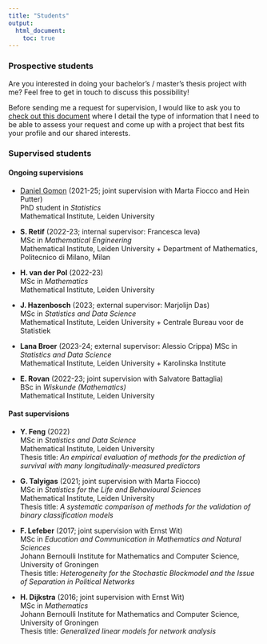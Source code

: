 ---
title: "Students"
output:
  html_document:
    toc: true
---

### Prospective students

Are you interested in doing your bachelor's / master's thesis project with me? Feel free to get in touch to discuss this possibility!

Before sending me a request for supervision, I would like to ask you to [check out this document](https://github.com/mirkosignorelli/info4supervisions/blob/main/supervision_request.md) where I detail the type of information that I need to be able to assess your request and come up with a project that best fits your profile and our shared interests.

### Supervised students

#### Ongoing supervisions

* [Daniel Gomon](https://github.com/d-gomon) (2021-25; joint supervision with Marta Fiocco and Hein Putter)  
PhD student in *Statistics*  
Mathematical Institute, Leiden University  

* **S. Retif** (2022-23; internal supervisor: Francesca Ieva)  
MSc in *Mathematical Engineering*  
Mathematical Institute, Leiden University + Department of Mathematics, Politecnico di Milano, Milan    

* **H. van der Pol** (2022-23)  
MSc in *Mathematics*  
Mathematical Institute, Leiden University  

* **J. Hazenbosch** (2023; external supervisor: Marjolijn Das)  
MSc in *Statistics and Data Science*  
Mathematical Institute, Leiden University + Centrale Bureau voor de Statistiek  

* **Lana Broer** (2023-24; external supervisor: Alessio Crippa)
MSc in *Statistics and Data Science*  
Mathematical Institute, Leiden University + Karolinska Institute

* **E. Rovan** (2022-23; joint supervision with Salvatore Battaglia)  
BSc in *Wiskunde (Mathematics)*  
Mathematical Institute, Leiden University  

#### Past supervisions

* **Y. Feng** (2022)  
MSc in *Statistics and Data Science*  
Mathematical Institute, Leiden University  
Thesis title: *An empirical evaluation of methods for the prediction of survival with many longitudinally-measured predictors*

* **G. Talyigas** (2021; joint supervision with Marta Fiocco)  
MSc in *Statistics for the Life and Behavioural Sciences*  
Mathematical Institute, Leiden University  
Thesis title: *A systematic comparison of methods for the validation of binary classification models*

* **F. Lefeber** (2017; joint supervision with Ernst Wit)    
MSc in *Education and Communication in Mathematics and Natural Sciences*  
Johann Bernoulli Institute for Mathematics and Computer Science, University of Groningen  
Thesis title: *Heterogeneity for the Stochastic Blockmodel and the Issue of Separation in Political Networks*

* **H. Dijkstra** (2016; joint supervision with Ernst Wit)  
MSc in *Mathematics*  
Johann Bernoulli Institute for Mathematics and Computer Science, University of Groningen  
Thesis title: *Generalized linear models for network analysis*  


<!-- the part below is a fix to the menu not displaying properly
on the mobile version -->
<script src="https://code.jquery.com/jquery-3.3.1.slim.min.js" integrity="sha384-q8i/X+965DzO0rT7abK41JStQIAqVgRVzpbzo5smXKp4YfRvH+8abtTE1Pi6jizo" crossorigin="anonymous"></script>
<script src="https://cdn.jsdelivr.net/npm/popper.js@1.14.7/dist/umd/popper.min.js" integrity="sha384-UO2eT0CpHqdSJQ6hJty5KVphtPhzWj9WO1clHTMGa3JDZwrnQq4sF86dIHNDz0W1" crossorigin="anonymous"></script>
<script src="https://cdn.jsdelivr.net/npm/bootstrap@4.3.1/dist/js/bootstrap.min.js" integrity="sha384-JjSmVgyd0p3pXB1rRibZUAYoIIy6OrQ6VrjIEaFf/nJGzIxFDsf4x0xIM+B07jRM" crossorigin="anonymous"></script>